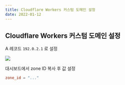 ```yaml
---
title: Cloudflare Workers 커스텀 도메인 설정
date: 2022-01-12
---
```


## Cloudflare Workers 커스텀 도메인 설정

A 레코드 `192.0.2.1` 로 설정

![](/note/cloudflare/customdomain.png)

대시보드에서 zone ID 복사 후 값 설정

```toml:wrangler.toml
zone_id = "..."
```
